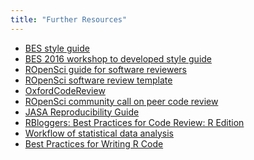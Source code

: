 ```yaml
---
title: "Further Resources"
---
```



* [BES style guide](https://www.britishecologicalsociety.org/wp-content/uploads/2017/12/guide-to-reproducible-code.pdf)
* [BES 2016 workshop to developed style guide](https://github.com/BES2016Workshop) 
* [ROpenSci guide for software reviewers](https://devguide.ropensci.org/reviewerguide.html)
* [ROpenSci software review template](https://devguide.ropensci.org/reviewtemplate.html#reviewtemplate) 
* [OxfordCodeReview](https://github.com/OxfordCodeReviewNet/forum/blob/master/guidelines_for_reviewers.md) 
* [ROpenSci community call on peer code review](https://ropensci.org/commcalls/2018-10-16/)
* [JASA Reproducibility Guide](https://jasa-acs.github.io/repro-guide/)
* [RBloggers: Best Practices for Code Review: R Edition](https://www.r-bloggers.com/2020/07/best-practices-for-code-review-r-edition/)
* [Workflow of statistical data analysis](https://www.kirchkamp.de/oekonometrie/pdf/wf-screen2.pdf)
* [Best Practices for Writing R Code](https://swcarpentry.github.io/r-novice-inflammation/06-best-practices-R/)
